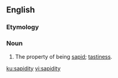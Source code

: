==English==

===Etymology===
{{suffix|en|sapid|ity}}

===Noun===
{{en-noun|-|sapidities}}

# The property of being [[sapid]]; [[tastiness]].

[[ku:sapidity]]
[[vi:sapidity]]